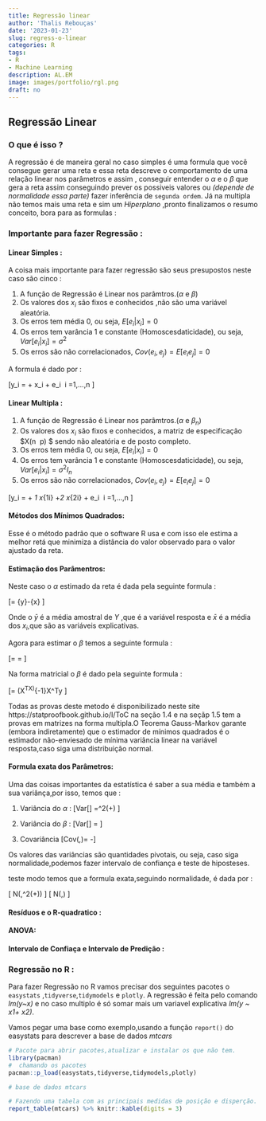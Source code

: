 ```yaml
---
title: Regressão linear
author: 'Thalis Rebouças'
date: '2023-01-23'
slug: regress-o-linear
categories: R
tags: 
- R
- Machine Learning
description: AL.EM
image: images/portfolio/rgl.png
draft: no
---
```


## Regressão Linear 

### O que é isso ?

A regressão é de maneira geral no caso simples é uma formula que você consegue gerar uma reta e essa reta descreve o comportamento de uma relação linear nos parâmetros e assim , conseguir entender o $\alpha$ e o $\beta$ que gera a reta assim conseguindo prever os possiveis valores ou *(depende de normalidade essa parte)* fazer inferência de `segunda ordem`. 
Já na multipla não temos mais uma reta e sim um *Hiperplano* ,pronto finalizamos o resumo conceito, bora para as formulas :

### Importante para fazer Regressão :

#### Linear Simples :
A coisa mais importante para fazer regressão são seus presupostos neste caso são cinco :

1. A função de Regressão é Linear nos parâmtros.($\alpha$ e $\beta$)
2. Os valores dos $x_i$ são fixos e conhecidos ,não são uma variável aleatória.
3. Os erros tem média 0, ou seja, $E[e_i|x_i] = 0$
4. Os erros tem varância 1 e constante (Homoscesdaticidade), ou seja, $Var[e_i|x_i] = \sigma^2$
5. Os erros são não correlacionados, $Cov(e_i,e_j) = E[e_ie_j]=0$

A formula é dado por :

\[y_i = \alpha + \beta x_i + e_i\ \ i =1,...,n
\]

#### Linear Multipla :

1. A função de Regressão é Linear nos parâmtros.($\alpha$ e $\beta_n$)
2. Os valores dos $x_i$ são fixos e conhecidos, a matriz de especificação $X(n\ \times\ p) $ sendo não aleatória e de posto completo.
3. Os erros tem média 0, ou seja, $E[e_i|x_i] = 0$
4. Os erros tem varância 1 e constante (Homoscesdaticidade), ou seja, $Var[e_i|x_i] = \sigma^2I_n$
5. Os erros são não correlacionados, $Cov(e_i,e_j) = E[e_ie_j]=0$

\[y_i = \alpha + \beta_1 x_{1i} +\beta_2 x_{2i} + e_i\ \ i =1,...,n
\]


#### Métodos dos Mínimos Quadrados:

Esse é o método padrão que o software R usa e com isso ele estima a melhor retá que minimiza a distância do valor observado para o valor ajustado da reta.

#### Estimação dos Parâmentros:

Neste caso o $\alpha$ estimado da reta é dada pela seguinte formula :

\[\alpha = \bar{y}-\beta \bar{x}
\]

Onde o $\bar{y}$ é a média amostral de $Y$ ,que é a variável resposta e $\bar{x}$ é a média dos $x_i$,que são as variáveis explicativas.

Agora para estimar o $\beta$ temos a seguinte formula :

\[\beta = \dfrac{\sum_{i=1}^{n}(x_i-\bar{x})(y_i-\bar{y})}{\sum_{i=1}^{n}(x_i-\bar{x})^2} = \dfrac{Sxy}{Sxx}
\]


Na forma matricial o $\beta$ é dado pela seguinte formula :


\[\beta = (X^TX)^{-1}X^Ty
\]


Todas as provas deste metodo é disponibilizado neste site https://statproofbook.github.io/I/ToC na seção 1.4 e na seçãp 1.5 tem a provas em matrizes na forma multipla.O Teorema Gauss-Markov garante (embora indiretamente) que o estimador de mínimos quadrados é o estimador não-enviesado de mínima variância linear na variável resposta,caso siga uma distribuição normal.

#### Formula exata dos Parâmetros:

Uma das coisas importantes da estatística é saber a sua média e também a sua variânça,por isso, temos que :

1. Variância do $\alpha$ :
\[Var[\hat{\alpha}] =\sigma^2(\frac{1}{n}+\frac{\bar{x}_n^2}{Sxx}) 
\]

2. Variância do $\beta$ :
\[Var[\hat{\beta}] = \dfrac{\sigma^2}{Sxx}
\]

3. Covariância
\[Cov(\hat{\alpha},\hat{\beta})= -\dfrac{\sigma^2\hat{x}_n}{Sxx}\]


Os valores das variâncias são quantidades pivotais, ou seja, caso siga normalidade,podemos fazer intervalo de confiança e teste de hiposteses.

teste modo temos que a formula exata,seguindo normalidade, é dada por :

\[\hat{\alpha} \sim N(\alpha,\sigma^2(\frac{1}{n}+\frac{\bar{x}_n^2}{Sxx}))
\]
\[\hat{\beta} \sim N(\beta,\dfrac{\sigma^2}{Sxx})
\]


#### Resíduos e o R-quadratico   :

#### ANOVA:


#### Intervalo de Confiaça e Intervalo de Predição :

### Regressão no R :

Para fazer Regressão no R vamos precisar dos seguintes pacotes o `easystats` ,`tidyverse`,`tidymodels` e `plotly`. A regressão é feita pelo comando *lm(y~x)* e no caso multiplo é só somar mais um variavel explicativa *lm(y ~ x1+ x2)*.

Vamos pegar uma base como exemplo,usando a função `report()` do easystats para descrever a base de dados *mtcars*

```r
# Pacote para abrir pacotes,atualizar e instalar os que não tem.
library(pacman)
#  chamando os pacotes
pacman::p_load(easystats,tidyverse,tidymodels,plotly)

# base de dados mtcars

# Fazendo uma tabela com as principais medidas de posição e disperção.
report_table(mtcars) %>% knitr::kable(digits = 3)

```
 

